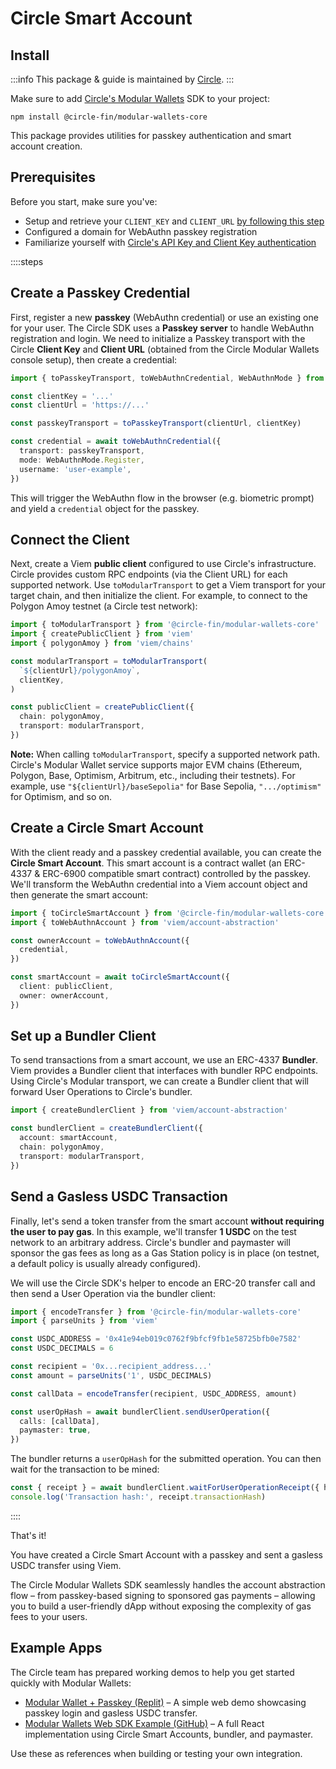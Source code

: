 # Circle Smart Account

## Install

:::info
This package & guide is maintained by [Circle](https://www.circle.com).
:::

Make sure to add [Circle's Modular Wallets](https://developers.circle.com/w3s/modular-wallets) SDK to your project:

```shell
npm install @circle-fin/modular-wallets-core
```

This package provides utilities for passkey authentication and smart account creation.

## Prerequisites

Before you start, make sure you've:

* Setup and retrieve your `CLIENT_KEY` and `CLIENT_URL` [by following this step](https://developers.circle.com/w3s/modular-wallets-setup)
* Configured a domain for WebAuthn passkey registration
* Familiarize yourself with [Circle's API Key and Client Key authentication](https://developers.circle.com/w3s/web3-services-api-client-keys-auth)

::::steps

## Create a Passkey Credential

First, register a new **passkey** (WebAuthn credential) or use an existing one for your user. The Circle SDK uses a **Passkey server** to handle WebAuthn registration and login. We need to initialize a Passkey transport with the Circle **Client Key** and **Client URL** (obtained from the Circle Modular Wallets console setup), then create a credential:

```ts twoslash
import { toPasskeyTransport, toWebAuthnCredential, WebAuthnMode } from '@circle-fin/modular-wallets-core'

const clientKey = '...'
const clientUrl = 'https://...'

const passkeyTransport = toPasskeyTransport(clientUrl, clientKey)

const credential = await toWebAuthnCredential({
  transport: passkeyTransport,
  mode: WebAuthnMode.Register,
  username: 'user-example',
})
```

This will trigger the WebAuthn flow in the browser (e.g. biometric prompt) and yield a `credential` object for the passkey.

## Connect the Client

Next, create a Viem **public client** configured to use Circle's infrastructure. Circle provides custom RPC endpoints (via the Client URL) for each supported network. Use `toModularTransport` to get a Viem transport for your target chain, and then initialize the client. For example, to connect to the Polygon Amoy testnet (a Circle test network):

```ts
import { toModularTransport } from '@circle-fin/modular-wallets-core'
import { createPublicClient } from 'viem'
import { polygonAmoy } from 'viem/chains'

const modularTransport = toModularTransport(
  `${clientUrl}/polygonAmoy`,
  clientKey,
)

const publicClient = createPublicClient({
  chain: polygonAmoy,
  transport: modularTransport,
})
```

**Note:** When calling `toModularTransport`, specify a supported network path. Circle's Modular Wallet service supports major EVM chains (Ethereum, Polygon, Base, Optimism, Arbitrum, etc., including their testnets). For example, use `"${clientUrl}/baseSepolia"` for Base Sepolia, `".../optimism"` for Optimism, and so on.

## Create a Circle Smart Account

With the client ready and a passkey credential available, you can create the **Circle Smart Account**. This smart account is a contract wallet (an ERC-4337 & ERC-6900 compatible smart contract) controlled by the passkey. We'll transform the WebAuthn credential into a Viem account object and then generate the smart account:

```ts
import { toCircleSmartAccount } from '@circle-fin/modular-wallets-core'
import { toWebAuthnAccount } from 'viem/account-abstraction'

const ownerAccount = toWebAuthnAccount({
  credential,
})

const smartAccount = await toCircleSmartAccount({
  client: publicClient,
  owner: ownerAccount,
})
```

## Set up a Bundler Client

To send transactions from a smart account, we use an ERC-4337 **Bundler**. Viem provides a Bundler client that interfaces with bundler RPC endpoints. Using Circle's Modular transport, we can create a Bundler client that will forward User Operations to Circle's bundler.

```ts
import { createBundlerClient } from 'viem/account-abstraction'

const bundlerClient = createBundlerClient({
  account: smartAccount,
  chain: polygonAmoy,
  transport: modularTransport,
})
```

## Send a Gasless USDC Transaction

Finally, let's send a token transfer from the smart account **without requiring the user to pay gas**. In this example, we'll transfer **1 USDC** on the test network to an arbitrary address. Circle's bundler and paymaster will sponsor the gas fees as long as a Gas Station policy is in place (on testnet, a default policy is usually already configured).

We will use the Circle SDK's helper to encode an ERC-20 transfer call and then send a User Operation via the bundler client:

```ts
import { encodeTransfer } from '@circle-fin/modular-wallets-core'
import { parseUnits } from 'viem'

const USDC_ADDRESS = '0x41e94eb019c0762f9bfcf9fb1e58725bfb0e7582'
const USDC_DECIMALS = 6

const recipient = '0x...recipient_address...'
const amount = parseUnits('1', USDC_DECIMALS)

const callData = encodeTransfer(recipient, USDC_ADDRESS, amount)

const userOpHash = await bundlerClient.sendUserOperation({
  calls: [callData],
  paymaster: true,
})
```

The bundler returns a `userOpHash` for the submitted operation. You can then wait for the transaction to be mined:

```ts
const { receipt } = await bundlerClient.waitForUserOperationReceipt({ hash: userOpHash })
console.log('Transaction hash:', receipt.transactionHash)
```

::::

That's it!

You have created a Circle Smart Account with a passkey and sent a gasless USDC transfer using Viem.

The Circle Modular Wallets SDK seamlessly handles the account abstraction flow – from passkey-based signing to sponsored gas payments – allowing you to build a user-friendly dApp without exposing the complexity of gas fees to your users.


## Example Apps

The Circle team has prepared working demos to help you get started quickly with Modular Wallets:

* [Modular Wallet + Passkey (Replit)](https://replit.com/@buildoncircle/modular-wallet-passkey) – A simple web demo showcasing passkey login and gasless USDC transfer.  
* [Modular Wallets Web SDK Example (GitHub)](https://github.com/circlefin/modularwallets-web-sdk/tree/master/examples/circle-smart-account) – A full React implementation using Circle Smart Accounts, bundler, and paymaster.

Use these as references when building or testing your own integration. 